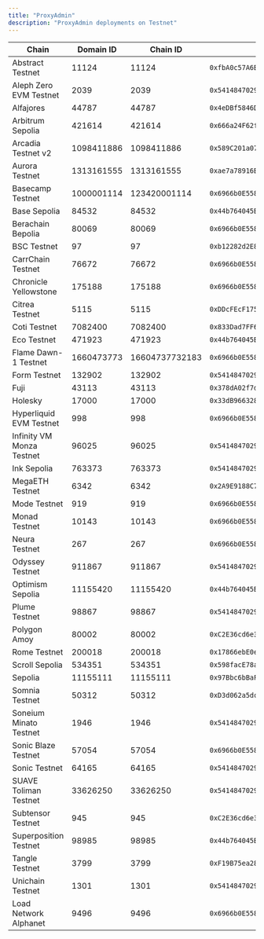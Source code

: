 ```yaml
---
title: "ProxyAdmin"
description: "ProxyAdmin deployments on Testnet"
---
```


| Chain | Domain ID | Chain ID | Address | Explorer |
|-------|-----------|----------|---------|----------|
| Abstract Testnet | 11124 | 11124 | `0xfbA0c57A6BA24B5440D3e2089222099b4663B98B` | [explorer.testnet.abs.xyz](https://explorer.testnet.abs.xyz) |
| Aleph Zero EVM Testnet | 2039 | 2039 | `0x54148470292C24345fb828B003461a9444414517` | [evm-explorer-testnet.alephzero.org](https://evm-explorer-testnet.alephzero.org) |
| Alfajores | 44787 | 44787 | `0x4eDBf5846D973c53AF478cf62aB5bC92807521e3` | [explorer.celo.org](https://explorer.celo.org/alfajores) |
| Arbitrum Sepolia | 421614 | 421614 | `0x666a24F62f7A97BA33c151776Eb3D9441a059eB8` | [sepolia.arbiscan.io](https://sepolia.arbiscan.io) |
| Arcadia Testnet v2 | 1098411886 | 1098411886 | `0x589C201a07c26b4725A4A829d772f24423da480B` | [explorer.khalani.network](https://explorer.khalani.network) |
| Aurora Testnet | 1313161555 | 1313161555 | `0xae7a78916Ba4c507aCB2F0e474ace545Ff4bF841` | [explorer.testnet.aurora.dev](https://explorer.testnet.aurora.dev) |
| Basecamp Testnet | 1000001114 | 123420001114 | `0x6966b0E55883d49BFB24539356a2f8A673E02039` | [basecamp.cloud.blockscout.com](https://basecamp.cloud.blockscout.com) |
| Base Sepolia | 84532 | 84532 | `0x44b764045BfDC68517e10e783E69B376cef196B2` | [sepolia.basescan.org](https://sepolia.basescan.org) |
| Berachain Bepolia | 80069 | 80069 | `0x6966b0E55883d49BFB24539356a2f8A673E02039` | [bepolia.beratrail.io](https://bepolia.beratrail.io) |
| BSC Testnet | 97 | 97 | `0xb12282d2E838Aa5f2A4F9Ee5f624a77b7199A078` | [testnet.bscscan.com](https://testnet.bscscan.com) |
| CarrChain Testnet | 76672 | 76672 | `0x6966b0E55883d49BFB24539356a2f8A673E02039` | [testnet.carrscan.io](https://testnet.carrscan.io) |
| Chronicle Yellowstone | 175188 | 175188 | `0x6966b0E55883d49BFB24539356a2f8A673E02039` | [yellowstone-explorer.litprotocol.com](https://yellowstone-explorer.litprotocol.com) |
| Citrea Testnet | 5115 | 5115 | `0xDDcFEcF17586D08A5740B7D91735fcCE3dfe3eeD` | [explorer.testnet.citrea.xyz](https://explorer.testnet.citrea.xyz) |
| Coti Testnet | 7082400 | 7082400 | `0x833Dad7FF66884389D5F0cEcba446ffaa7d2837e` | [testnet.cotiscan.io](https://testnet.cotiscan.io) |
| Eco Testnet | 471923 | 471923 | `0x44b764045BfDC68517e10e783E69B376cef196B2` | [eco-testnet.explorer.caldera.xyz](https://eco-testnet.explorer.caldera.xyz/) |
| Flame Dawn-1 Testnet | 1660473773 | 16604737732183 | `0x6966b0E55883d49BFB24539356a2f8A673E02039` | [explorer.flame.dawn-1.astria.org](https://explorer.flame.dawn-1.astria.org) |
| Form Testnet | 132902 | 132902 | `0x54148470292C24345fb828B003461a9444414517` | [sepolia-explorer.form.network](https://sepolia-explorer.form.network) |
| Fuji | 43113 | 43113 | `0x378dA02f7dC3c23A8B5ecE32b8056CdF01e8d477` | [testnet.snowtrace.io](https://testnet.snowtrace.io) |
| Holesky | 17000 | 17000 | `0x33dB966328Ea213b0f76eF96CA368AB37779F065` | [holesky.etherscan.io](https://holesky.etherscan.io) |
| Hyperliquid EVM Testnet | 998 | 998 | `0x6966b0E55883d49BFB24539356a2f8A673E02039` | [explorer.hyperlend.finance](https://explorer.hyperlend.finance) |
| Infinity VM Monza Testnet | 96025 | 96025 | `0x54148470292C24345fb828B003461a9444414517` | N/A |
| Ink Sepolia | 763373 | 763373 | `0x54148470292C24345fb828B003461a9444414517` | [explorer-sepolia.inkonchain.com](https://explorer-sepolia.inkonchain.com) |
| MegaETH Testnet | 6342 | 6342 | `0x2A9E9188C7e76f3345e91fD4650aC654A9FE355C` | [www.megaexplorer.xyz](https://www.megaexplorer.xyz) |
| Mode Testnet | 919 | 919 | `0x6966b0E55883d49BFB24539356a2f8A673E02039` | [testnet.modescan.io](https://testnet.modescan.io) |
| Monad Testnet | 10143 | 10143 | `0x6966b0E55883d49BFB24539356a2f8A673E02039` | [explorer.monad-testnet.category.xyz](https://explorer.monad-testnet.category.xyz) |
| Neura Testnet | 267 | 267 | `0x6966b0E55883d49BFB24539356a2f8A673E02039` | [testnet-blockscout.infra.neuraprotocol.io](https://testnet-blockscout.infra.neuraprotocol.io) |
| Odyssey Testnet | 911867 | 911867 | `0x54148470292C24345fb828B003461a9444414517` | [odyssey-explorer.ithaca.xyz](https://odyssey-explorer.ithaca.xyz) |
| Optimism Sepolia | 11155420 | 11155420 | `0x44b764045BfDC68517e10e783E69B376cef196B2` | [sepolia-optimistic.etherscan.io](https://sepolia-optimistic.etherscan.io) |
| Plume Testnet | 98867 | 98867 | `0x54148470292C24345fb828B003461a9444414517` | [testnet-explorer.plume.org](https://testnet-explorer.plume.org) |
| Polygon Amoy | 80002 | 80002 | `0xC2E36cd6e32e194EE11f15D9273B64461A4D49A2` | [amoy.polygonscan.com](https://amoy.polygonscan.com) |
| Rome Testnet | 200018 | 200018 | `0x17866ebE0e503784a9461d3e753dEeD0d3F61153` | [node1.testnet.romeprotocol.xyz](https://node1.testnet.romeprotocol.xyz:1000) |
| Scroll Sepolia | 534351 | 534351 | `0x598facE78a4302f11E3de0bee1894Da0b2Cb71F8` | [sepolia.scrollscan.dev](https://sepolia.scrollscan.dev/) |
| Sepolia | 11155111 | 11155111 | `0x97Bbc6bBaFa5Ce3b2FA966c121Af63bD09e940f8` | [sepolia.etherscan.io](https://sepolia.etherscan.io) |
| Somnia Testnet | 50312 | 50312 | `0xD3d062a5dcBA85ae863618d4c264d2358300c283` | [shannon-explorer.somnia.network](https://shannon-explorer.somnia.network) |
| Soneium Minato Testnet | 1946 | 1946 | `0x54148470292C24345fb828B003461a9444414517` | [explorer-testnet.soneium.org](https://explorer-testnet.soneium.org) |
| Sonic Blaze Testnet | 57054 | 57054 | `0x6966b0E55883d49BFB24539356a2f8A673E02039` | [testnet.sonicscan.org](https://testnet.sonicscan.org) |
| Sonic Testnet | 64165 | 64165 | `0x54148470292C24345fb828B003461a9444414517` | [testnet.soniclabs.com](https://testnet.soniclabs.com) |
| SUAVE Toliman Testnet | 33626250 | 33626250 | `0x54148470292C24345fb828B003461a9444414517` | [explorer.toliman.suave.flashbots.net](https://explorer.toliman.suave.flashbots.net) |
| Subtensor Testnet | 945 | 945 | `0xC2E36cd6e32e194EE11f15D9273B64461A4D49A2` | N/A |
| Superposition Testnet | 98985 | 98985 | `0x44b764045BfDC68517e10e783E69B376cef196B2` | [testnet-explorer.superposition.so](https://testnet-explorer.superposition.so) |
| Tangle Testnet | 3799 | 3799 | `0xF19B75ea28F0f97d3bd267d35F2a8D30A667967C` | [testnet-explorer.tangle.tools](https://testnet-explorer.tangle.tools/) |
| Unichain Testnet | 1301 | 1301 | `0x54148470292C24345fb828B003461a9444414517` | [unichain-sepolia.blockscout.com](https://unichain-sepolia.blockscout.com) |
| Load Network Alphanet | 9496 | 9496 | `0x6966b0E55883d49BFB24539356a2f8A673E02039` | [explorer.load.network](https://explorer.load.network) |
